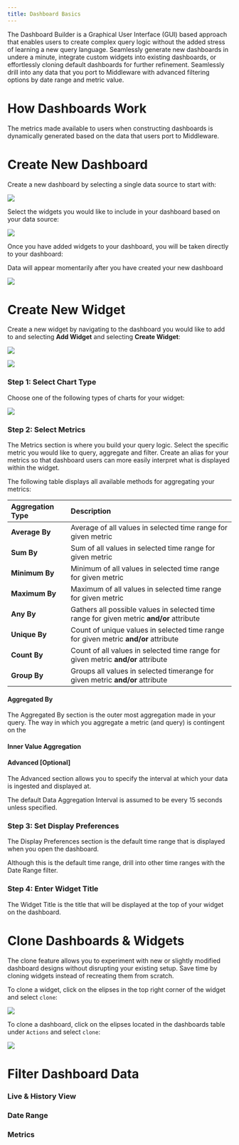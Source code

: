 ```yaml
---
title: Dashboard Basics
---
```


The Dashboard Builder is a Graphical User Interface (GUI) based approach that enables users to create complex query logic without the added stress of learning a new query language. Seamlessly generate new dashboards in undere a minute, integrate custom widgets into existing dashboards, or effortlessly cloning default dashboards for further refinement. Seamlessly drill into any data that you port to Middleware with advanced filtering options by date range and metric value.

# How Dashboards Work

The metrics made available to users when constructing dashboards is dynamically generated based on the data that users port to Middleware. 

# Create New Dashboard

Create a new dashboard by selecting a single data source to start with:

![](https://lh7-us.googleusercontent.com/yqsBVLcxZBdBtwTdCpthY6jNOmgSty1ZZujNkNKa82ZfegK5fB8KW7uvrtWEKoXHSB4b-V-wvOSsSeQ3piYpro568oInCxG97MraC1CO8yA8N8acJEDpNoR2wiSTJxn6kR1oiZaKbP2aZN3aYFIZGNk)

Select the widgets you would like to include in your dashboard based on your data source:

![](https://lh7-us.googleusercontent.com/MYBkwh9gWohgGbuF9CScQlUi5RU-0w0J8AVXTY3_MqEnidFnqTzGgXSLMy4iVcpV3_aRgrA3fCnxRZU53vGuL5Lp1RUL7ljVXmRdJfhbqptdDmcATY9LDiTDG715qWoX5ABfvTFuFVgmqArf6UC1i1I)

Once you have added widgets to your dashboard, you will be taken directly to your dashboard:

<Note> Data will appear momentarily after you have created your new dashboard </Note>

![](https://lh7-us.googleusercontent.com/rg4LfJetovyC5UMrgE7H3aN3UUuK0K2kbbHp5LYgGHLs12M-48jW3OtN7RlPA0sJnTznOpcdtNFqghehlroWY7lhsw1eQsE1ZSKXSqf8e-EUNX99RzcCr24ScSxFiXhp27NvLokBGwV9PMuKWk8jwTY)

# Create New Widget

Create a new widget by navigating to the dashboard you would like to add to and selecting __Add Widget__ and selecting __Create Widget__:

![](https://lh7-us.googleusercontent.com/Qn2pnY24-2CuG7moVbGCi4UqO0aoIMdqNjsYaSipLHo3gfUOhD_z0vchbVyMNrN3zb6gPZeCAkkoJWmndzgqtcZVVFz9jzJYD_gkhP3qWNytupLefOGdMGLhd5Z9SjTvxqXbMmM1x6XYF0QzXK9LNn8)

![](https://lh7-us.googleusercontent.com/Oe2a3IYXnQ4JTYXRbzMe9c7RZSHXFySFLJGFZCxWhJIFIvlNM2hOmGgQdCapl2h8Hk5-FhEWRwALQxZ1lJ2BGJtnvQnXA_r0TCqX5o3OeXwJnAqQrR1wkm77-uZLmL5V7QTiGpPr4Uhc6SRvjaO3Yjg)

### Step 1: Select Chart Type

Choose one of the following types of charts for your widget:

![](https://lh7-us.googleusercontent.com/LyMx_1CWIjqGEdzQYF_0XveQ3v-NvYJHLFA3N64iQfmfIx7KisKS0v2zx2VdMlB2caX9bAhYJUA9VULXsE8zGZHNH6XiBYbi0tjhlYTx8Uv5uBVKi80uDlceM9TUIGlZATlxwD6Pa1mJywRFU3XOYUQ)

### Step 2: Select Metrics

The Metrics section is where you build your query logic. Select the specific metric you would like to query, aggregate and filter. Create an alias for your metrics so that dashboard users can more easily interpret what is displayed within the widget.

The following table displays all available methods for aggregating your metrics:

| __Aggregation Type__ | __Description__                                                |
| :------------------- | :------------------------------------------------------------ |
| __Average By__       | Average of all values in selected time range for given metric |
| __Sum By__           | Sum of all values in selected time range for given metric |
| __Minimum By__       | Minimum of all values in selected time range for given metric |
| __Maximum By__       | Maximum of all values in selected time range for given metric |
| __Any By__           | Gathers all possible values in selected time range for given metric __and/or__ attribute |
| __Unique By__        | Count of unique values in selected time range for given metric __and/or__ attribute |
| __Count By__         | Count of all values in selected time range for given metric __and/or__ attribute |
| __Group By__         | Groups all values in selected timerange for given metric __and/or__ attribute |

#### Aggregated By

The Aggregated By section is the outer most aggregation made in your query. The way in which you aggregate a metric (and query) is contingent on the 

#### Inner Value Aggregation


#### Advanced [Optional]

The Advanced section allows you to specify the interval at which your data is ingested and displayed at.

<Note> The default Data Aggregation Interval is assumed to be every 15 seconds unless specified. </Note>


### Step 3: Set Display Preferences

The Display Preferences section is the default time range that is displayed when you open the dashboard.

<Note> Although this is the default time range, drill into other time ranges with the Date Range filter. </Note>

### Step 4: Enter Widget Title

The Widget Title is the title that will be displayed at the top of your widget on the dashboard.

# Clone Dashboards & Widgets

The clone feature allows you to experiment with new or slightly modified dashboard designs without disrupting your existing setup. Save time by cloning widgets instead of recreating them from scratch. 

To clone a widget, click on the elipses in the top right corner of the widget and select `clone`:

![](https://lh7-us.googleusercontent.com/Y5euVq5Qju0bzuDRpwUpM1_8TFsWda4wL4WlRvnyYYYPP0DoLbrIfIE7_uNeRiqz6le4qI1EjkO000QEeBLNduUNDHrZY0oIs2C1Oi4bSYzhG2SvEvJDSobjr6U8IC3-kzwzbRj4Yfm7xsxJ0Q4wQjo)

To clone a dashboard, click on the elipses located in the dashboards table under `Actions` and select `clone`:

![](https://lh7-us.googleusercontent.com/fMghA-ye5DNOrPlybyWCJhWBOGlPHJInIhX9uwiUnHJR42_ZMSeOeoG6w75rh6AQCW3rbG-sIKStnHSoW4zjISQwwy6GqzPxAd5z6Dv-8Fa86iUpsOvBrjCM3TU-Xuh_Bs1InLwtQqvcL_j06m_u80s)

# Filter Dashboard Data



### Live & History View

### Date Range

### Metrics





